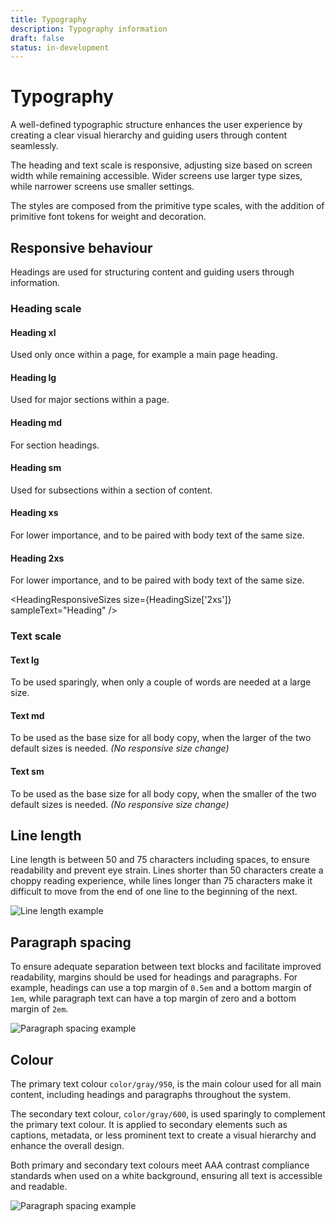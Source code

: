 ```yaml
---
title: Typography
description: Typography information
draft: false
status: in-development
---
```


# Typography

A well-defined typographic structure enhances the user experience by creating a clear visual hierarchy and guiding users through content seamlessly.

The heading and text scale is responsive, adjusting size based on screen width while remaining accessible. Wider screens use larger type sizes, while narrower screens use smaller settings.

The styles are composed from the primitive type scales, with the addition of primitive font tokens for weight and decoration.

## Responsive behaviour

Headings are used for structuring content and guiding users through information.

### Heading scale

#### Heading xl

Used only once within a page, for example a main page heading.

<HeadingResponsiveSizes size={HeadingSize.xl} sampleText="Heading" />

#### Heading lg

Used for major sections within a page.

<HeadingResponsiveSizes size={HeadingSize.lg} sampleText="Heading" />

#### Heading md

For section headings.

<HeadingResponsiveSizes size={HeadingSize.md} sampleText="Heading" />

#### Heading sm

Used for subsections within a section of content.

<HeadingResponsiveSizes size={HeadingSize.sm} sampleText="Heading" />

#### Heading xs

For lower importance, and to be paired with body text of the same size.

<HeadingResponsiveSizes size={HeadingSize.xs} sampleText="Heading" />

#### Heading 2xs

For lower importance, and to be paired with body text of the same size.

<HeadingResponsiveSizes size={HeadingSize['2xs']} sampleText="Heading" />

### Text scale

#### Text lg

To be used sparingly, when only a couple of words are needed at a large size.

<TextResponsiveSizes size="lg" sampleText="Text" />

#### Text md

To be used as the base size for all body copy, when the larger of the two default sizes is needed. _(No responsive size change)_

<TextResponsiveSizes size="md" sampleText="Text" />

#### Text sm

To be used as the base size for all body copy, when the smaller of the two default sizes is needed. _(No responsive size change)_

<TextResponsiveSizes size="sm" sampleText="Text" />

## Line length

Line length is between 50 and 75 characters including spaces, to ensure readability and prevent eye strain. Lines shorter than 50 characters create a choppy reading experience, while lines longer than 75 characters make it difficult to move from the end of one line to the beginning of the next.

<Image
  src="/line-length.png"
  alt="Line length example"
  width={650}
  height={270}
/>

## Paragraph spacing

To ensure adequate separation between text blocks and facilitate improved readability, margins should be used for headings and paragraphs. For example, headings can use a top margin of `0.5em` and a bottom margin of `1em`, while paragraph text can have a top margin of zero and a bottom margin of `2em`.

<Image
  src="/paragraph-spacing.png"
  alt="Paragraph spacing example"
  width={548}
  height={168}
/>

## Colour

The primary text colour `color/gray/950`, is the main colour used for all main content, including headings and paragraphs throughout the system.

The secondary text colour, `color/gray/600`, is used sparingly to complement the primary text colour. It is applied to secondary elements such as captions, metadata, or less prominent text to create a visual hierarchy and enhance the overall design.

Both primary and secondary text colours meet AAA contrast compliance standards when used on a white background, ensuring all text is accessible and readable.

<Image
  src="/colour-contrast.png"
  alt="Paragraph spacing example"
  width={548}
  height={206}
/>
